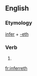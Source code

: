 ==English==

===Etymology===
[[infer]] + [[-eth]]

===Verb===
{{en-verb form}}

# {{archaic third-person singular of|infer}}

[[fr:inferreth]]